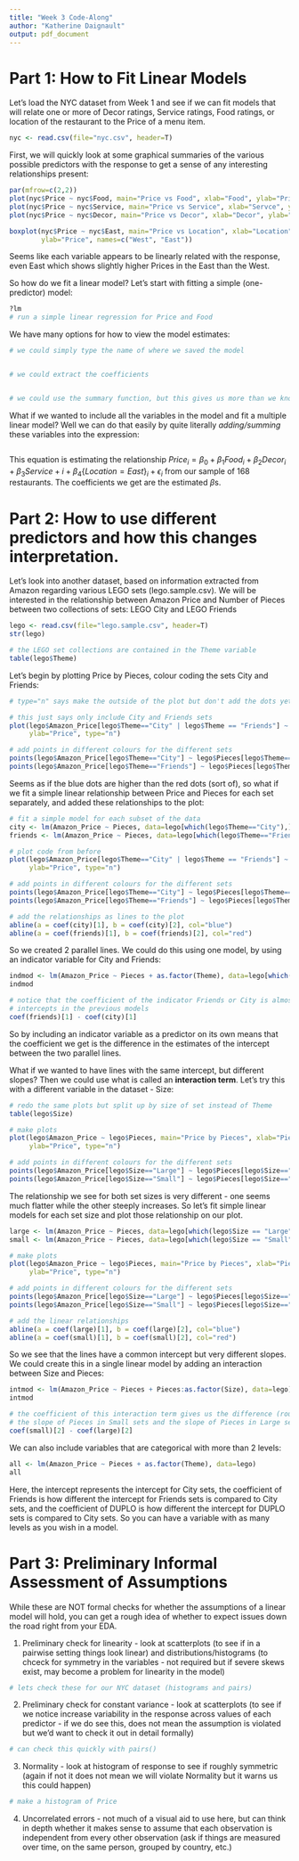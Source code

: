 ```yaml
---
title: "Week 3 Code-Along"
author: "Katherine Daignault"
output: pdf_document
---
```


# Part 1: How to Fit Linear Models

Let's load the NYC dataset from Week 1 and see if we can fit models that will relate one or more of Decor ratings, Service ratings, Food ratings, or location of the restaurant to the Price of a menu item.  \

```r
nyc <- read.csv(file="nyc.csv", header=T)
```

First, we will quickly look at some graphical summaries of the various possible predictors with the response to get a sense of any interesting relationships present:  

```r
par(mfrow=c(2,2))
plot(nyc$Price ~ nyc$Food, main="Price vs Food", xlab="Food", ylab="Price")
plot(nyc$Price ~ nyc$Service, main="Price vs Service", xlab="Servce", ylab="Price")
plot(nyc$Price ~ nyc$Decor, main="Price vs Decor", xlab="Decor", ylab="Price")

boxplot(nyc$Price ~ nyc$East, main="Price vs Location", xlab="Location",
        ylab="Price", names=c("West", "East"))
```

Seems like each variable appears to be linearly related with the response, even East which shows slightly higher Prices in the East than the West.  \


So how do we fit a linear model? Let's start with fitting a simple (one-predictor) model: \

```r
?lm
# run a simple linear regression for Price and Food

```

We have many options for how to view the model estimates:

```r
# we could simply type the name of where we saved the model


# we could extract the coefficients


# we could use the summary function, but this gives us more than we know atm

```

What if we wanted to include all the variables in the model and fit a multiple linear model? Well we can do that easily by quite literally *adding/summing* these variables into the expression:

```r

```

This equation is estimating the relationship $Price_{i} = \beta_0 + \beta_1 Food_{i} + \beta_2Decor_{i} + \beta_3Service+{i} + \beta_4\{Location = East\}_{i} + \epsilon_i$ from our sample of 168 restaurants. The coefficients we get are the estimated $\beta$s. 




# Part 2: How to use different predictors and how this changes interpretation.

Let's look into another dataset, based on information extracted from Amazon regarding various LEGO sets (lego.sample.csv). We will be interested in the relationship between Amazon Price and Number of Pieces between two collections of sets: LEGO City and LEGO Friends

```r
lego <- read.csv(file="lego.sample.csv", header=T)
str(lego)

# the LEGO set collections are contained in the Theme variable
table(lego$Theme)
```

Let's begin by plotting Price by Pieces, colour coding the sets City and Friends:

```r
# type="n" says make the outside of the plot but don't add the dots yet

# this just says only include City and Friends sets
plot(lego$Amazon_Price[lego$Theme=="City" | lego$Theme == "Friends"] ~ lego$Pieces[lego$Theme=="City" | lego$Theme == "Friends"], main="Price by Pieces", xlab="Pieces",
     ylab="Price", type="n")

# add points in different colours for the different sets
points(lego$Amazon_Price[lego$Theme=="City"] ~ lego$Pieces[lego$Theme=="City"], col="blue", pch=16)
points(lego$Amazon_Price[lego$Theme=="Friends"] ~ lego$Pieces[lego$Theme=="Friends"], col="red", pch=16)

```

Seems as if the blue dots are higher than the red dots (sort of), so what if we fit a simple linear relationship between Price and Pieces for each set separately, and added these relationships to the plot:

```r
# fit a simple model for each subset of the data
city <- lm(Amazon_Price ~ Pieces, data=lego[which(lego$Theme=="City"),])
friends <- lm(Amazon_Price ~ Pieces, data=lego[which(lego$Theme=="Friends"),])

# plot code from before
plot(lego$Amazon_Price[lego$Theme=="City" | lego$Theme == "Friends"] ~ lego$Pieces[lego$Theme=="City" | lego$Theme == "Friends"], main="Price by Pieces", xlab="Pieces",
     ylab="Price", type="n")

# add points in different colours for the different sets
points(lego$Amazon_Price[lego$Theme=="City"] ~ lego$Pieces[lego$Theme=="City"], col="blue", pch=16)
points(lego$Amazon_Price[lego$Theme=="Friends"] ~ lego$Pieces[lego$Theme=="Friends"], col="red", pch=16)

# add the relationships as lines to the plot
abline(a = coef(city)[1], b = coef(city)[2], col="blue")
abline(a = coef(friends)[1], b = coef(friends)[2], col="red")
```
So we created 2 parallel lines. We could do this using one model, by using an indicator variable for City and Friends:

```r
indmod <- lm(Amazon_Price ~ Pieces + as.factor(Theme), data=lego[which(lego$Theme=="City" | lego$Theme=="Friends"),])
indmod

# notice that the coefficient of the indicator Friends or City is almost the same as the difference between the
# intercepts in the previous models
coef(friends)[1] - coef(city)[1]
```

So by including an indicator variable as a predictor on its own means that the coefficient we get is the difference in the estimates of the intercept between the two parallel lines.  

What if we wanted to have lines with the same intercept, but different slopes? Then we could use what is called an **interaction term**. Let's try this with a different variable in the dataset - Size:

```r
# redo the same plots but split up by size of set instead of Theme
table(lego$Size)

# make plots
plot(lego$Amazon_Price ~ lego$Pieces, main="Price by Pieces", xlab="Pieces",
     ylab="Price", type="n")

# add points in different colours for the different sets
points(lego$Amazon_Price[lego$Size=="Large"] ~ lego$Pieces[lego$Size=="Large"], col="blue", pch=16)
points(lego$Amazon_Price[lego$Size=="Small"] ~ lego$Pieces[lego$Size=="Small"], col="red", pch=16)
```

The relationship we see for both set sizes is very different - one seems much flatter while the other steeply increases. So let's fit simple linear models for each set size and plot those relationship on our plot.

```r
large <- lm(Amazon_Price ~ Pieces, data=lego[which(lego$Size == "Large"),])
small <- lm(Amazon_Price ~ Pieces, data=lego[which(lego$Size == "Small"),])

# make plots
plot(lego$Amazon_Price ~ lego$Pieces, main="Price by Pieces", xlab="Pieces",
     ylab="Price", type="n")

# add points in different colours for the different sets
points(lego$Amazon_Price[lego$Size=="Large"] ~ lego$Pieces[lego$Size=="Large"], col="blue", pch=16)
points(lego$Amazon_Price[lego$Size=="Small"] ~ lego$Pieces[lego$Size=="Small"], col="red", pch=16)

# add the linear relationships
abline(a = coef(large)[1], b = coef(large)[2], col="blue")
abline(a = coef(small)[1], b = coef(small)[2], col="red")
```

So we see that the lines have a common intercept but very different slopes. We could create this in a single linear model by adding an interaction between Size and Pieces:

```r
intmod <- lm(Amazon_Price ~ Pieces + Pieces:as.factor(Size), data=lego)
intmod

# the coefficient of this interaction term gives us the difference (roughly) between
# the slope of Pieces in Small sets and the slope of Pieces in Large sets
coef(small)[2] - coef(large)[2]
```

We can also include variables that are categorical with more than 2 levels:

```r
all <- lm(Amazon_Price ~ Pieces + as.factor(Theme), data=lego)
all
```
Here, the intercept represents the intercept for City sets, the coefficient of Friends is how different the intercept for Friends sets is compared to City sets, and the coefficient of DUPLO is how different the intercept for DUPLO sets is compared to City sets. So you can have a variable with as many levels as you wish in a model.





# Part 3: Preliminary Informal Assessment of Assumptions

While these are NOT formal checks for whether the assumptions of a linear model will hold, you can get a rough idea of whether to expect issues down the road right from your EDA.

1. Preliminary check for linearity - look at scatterplots (to see if in a pairwise setting things look linear) and distributions/histograms (to chceck for symmetry in the variables - not required but if severe skews exist, may become a problem for linearity in the model)

```r
# lets check these for our NYC dataset (histograms and pairs)


```

2. Preliminary check for constant variance - look at scatterplots (to see if we notice increase variability in the response across values of each predictor - if we do see this, does not mean the assumption is violated but we'd want to check it out in detail formally)

```r
# can check this quickly with pairs()

```

3. Normality - look at histogram of response to see if roughly symmetric (again if not it does not mean we will violate Normality but it warns us this could happen)

```r
# make a histogram of Price

```

4. Uncorrelated errors - not much of a visual aid to use here, but can think in depth whether it makes sense to assume that each observation is independent from every other observation (ask if things are measured over time, on the same person, grouped by country, etc.)